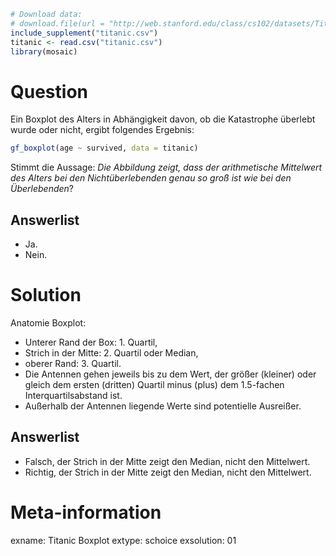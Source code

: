 ```r
# Download data:
# download.file(url = "http://web.stanford.edu/class/cs102/datasets/Titanic.csv", destfile = "titanic.csv" )
include_supplement("titanic.csv")
titanic <- read.csv("titanic.csv")
library(mosaic)
```

Question
========

Ein Boxplot des Alters in Abhängigkeit davon, ob die Katastrophe überlebt wurde oder nicht, ergibt folgendes Ergebnis:


```r
gf_boxplot(age ~ survived, data = titanic)
```


Stimmt die Aussage: *Die Abbildung zeigt, dass der arithmetische Mittelwert des Alters bei den Nichtüberlebenden genau so groß ist wie bei den Überlebenden*?

Answerlist
----------
* Ja.
* Nein.


Solution
========

Anatomie Boxplot:

- Unterer Rand der Box: 1. Quartil,
- Strich in der Mitte: 2. Quartil oder Median,
- oberer Rand: 3. Quartil.
- Die Antennen gehen jeweils bis zu dem Wert, der größer (kleiner) oder gleich dem ersten (dritten) Quartil minus (plus) dem 1.5-fachen Interquartilsabstand ist.
- Außerhalb der Antennen liegende Werte sind potentielle Ausreißer.

Answerlist
----------
* Falsch, der Strich in der Mitte zeigt den Median, nicht den Mittelwert.
* Richtig, der Strich in der Mitte zeigt den Median, nicht den Mittelwert.


Meta-information
================
exname: Titanic Boxplot
extype: schoice
exsolution: 01